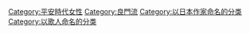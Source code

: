 {{Commonscat|Murasaki Shikibu}}

[[Category:平安時代女性|Category:平安時代女性]]
[[Category:良門流|Category:良門流]]
[[Category:以日本作家命名的分类|Category:以日本作家命名的分类]]
[[Category:以歌人命名的分类|Category:以歌人命名的分类]]